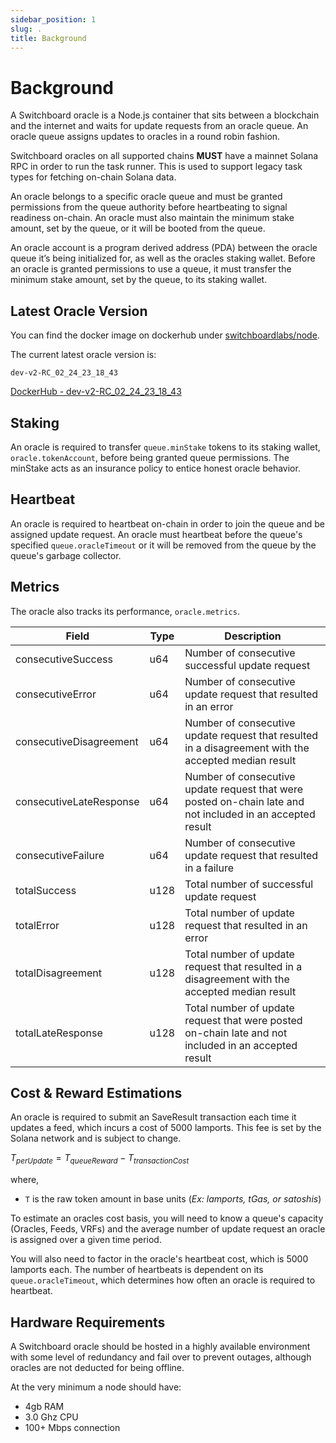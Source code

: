 ```yaml
---
sidebar_position: 1
slug: .
title: Background
---
```


# Background

A Switchboard oracle is a Node.js container that sits between a blockchain and
the internet and waits for update requests from an oracle queue. An oracle queue
assigns updates to oracles in a round robin fashion.

Switchboard oracles on all supported chains **MUST** have a mainnet Solana RPC
in order to run the task runner. This is used to support legacy task types for
fetching on-chain Solana data.

An oracle belongs to a specific oracle queue and must be granted permissions
from the queue authority before heartbeating to signal readiness on-chain. An
oracle must also maintain the minimum stake amount, set by the queue, or it will
be booted from the queue.

An oracle account is a program derived address (PDA) between the oracle queue
it’s being initialized for, as well as the oracles staking wallet. Before an
oracle is granted permissions to use a queue, it must transfer the minimum stake
amount, set by the queue, to its staking wallet.

## Latest Oracle Version

You can find the docker image on dockerhub under
[switchboardlabs/node](https://hub.docker.com/r/switchboardlabs/node).

The current latest oracle version is:

`dev-v2-RC_02_24_23_18_43`

[DockerHub - dev-v2-RC_02_24_23_18_43](https://hub.docker.com/layers/switchboardlabs/node/dev-v2-RC_02_24_23_18_43/images/sha256-0a6bb03dc845d2db4ae72b242ea1cd415a939748fd756024cc3ed80224b842e0?context=explore)

## Staking

An oracle is required to transfer `queue.minStake` tokens to its staking wallet,
`oracle.tokenAccount`, before being granted queue permissions. The minStake acts
as an insurance policy to entice honest oracle behavior.

## Heartbeat

An oracle is required to heartbeat on-chain in order to join the queue and be
assigned update request. An oracle must heartbeat before the queue's specified
`queue.oracleTimeout` or it will be removed from the queue by the queue's
garbage collector.

## Metrics

The oracle also tracks its performance, `oracle.metrics`.

| Field                   | Type | Description                                                                                                |
| ----------------------- | ---- | ---------------------------------------------------------------------------------------------------------- |
| consecutiveSuccess      | u64  | Number of consecutive successful update request                                                            |
| consecutiveError        | u64  | Number of consecutive update request that resulted in an error                                             |
| consecutiveDisagreement | u64  | Number of consecutive update request that resulted in a disagreement with the accepted median result       |
| consecutiveLateResponse | u64  | Number of consecutive update request that were posted on-chain late and not included in an accepted result |
| consecutiveFailure      | u64  | Number of consecutive update request that resulted in a failure                                            |
| totalSuccess            | u128 | Total number of successful update request                                                                  |
| totalError              | u128 | Total number of update request that resulted in an error                                                   |
| totalDisagreement       | u128 | Total number of update request that resulted in a disagreement with the accepted median result             |
| totalLateResponse       | u128 | Total number of update request that were posted on-chain late and not included in an accepted result       |

## Cost & Reward Estimations

An oracle is required to submit an SaveResult transaction each time it updates a
feed, which incurs a cost of 5000 lamports. This fee is set by the Solana
network and is subject to change.

$T_{perUpdate}=T_{queueReward} - T_{transactionCost}$

where,

- `T` is the raw token amount in base units (_Ex: lamports, tGas, or satoshis_)

To estimate an oracles cost basis, you will need to know a queue's capacity
(Oracles, Feeds, VRFs) and the average number of update request an oracle is
assigned over a given time period.

You will also need to factor in the oracle's heartbeat cost, which is 5000
lamports each. The number of heartbeats is dependent on its
`queue.oracleTimeout`, which determines how often an oracle is required to
heartbeat.

## Hardware Requirements

A Switchboard oracle should be hosted in a highly available environment with
some level of redundancy and fail over to prevent outages, although oracles are
not deducted for being offline.

At the very minimum a node should have:

- 4gb RAM
- 3.0 Ghz CPU
- 100+ Mbps connection
